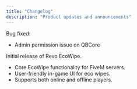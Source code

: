 ```yaml
---
title: "Changelog"
description: "Product updates and announcements"
---
```


<Update label="August 2025" description="v1.1">
  Bug fixed:

  - Admin permission issue on QBCore
</Update>

<Update label="July 2025" description="v1.0">
  Initial release of Revo EcoWipe.

  - Core EcoWipe functionality for FiveM servers.
  - User-friendly in-game UI for eco wipes.
  - Supports both online and offline players.
</Update>